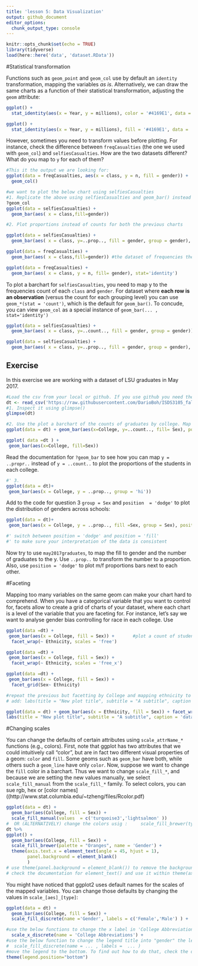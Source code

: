 ```yaml
---
title: 'lesson 5: Data Visualization'
output: github_document
editor_options: 
  chunk_output_type: console
---
```


```r
knitr::opts_chunk$set(echo = TRUE)
library(tidyverse)
load(here::here('data', 'dataset.RData'))
```

#Statistical transformation

Functions such as `geom_point` and `geom_col` use by default an `identity` transformation, mapping the variables *as is*. Alternatively, we can draw the same charts as a function of their statistical transformation, adjusting the `geom` attribute:

```r
ggplot() +
  stat_identity(aes(x = Year, y = millions), color = '#4169E1', data =  twitter_users, geom = 'point')

ggplot() +
  stat_identity(aes(x = Year, y = millions), fill = '#4169E1', data =  twitter_users, geom = 'col')
```


However, sometimes you need to transform values before plotting. For instance, check the difference between `freqCasualties` (the one we used with `geom_col`) and `selfiesCasualties`. How are the two datasets different? What do you map to `y` for each of them?

```r
#This it the output we are looking for:
ggplot(data = freqCasualties, aes(x = class, y = n, fill = gender)) + 
  geom_col()

#we want to plot the below chart using selfiesCasualties
#1. Replicate the above using selfiesCasualties and geom_bar() instead of geom_col. You need to change the default stat  to 'identity'
?geom_col
ggplot(data = selfiesCasualties) +
  geom_bar(aes( x = class,fill=gender))

#2. Plot proportions instead of counts for both the previous charts

ggplot(data = selfiesCasualties) +
  geom_bar(aes( x = class, y=..prop.., fill = gender, group = gender), position = 'dodge')

ggplot(data = freqCasualties) +
  geom_bar(aes( x = class,fill=gender)) #the dataset of frequencies there is one row for each level devide by gender

ggplot(data = freqCasualties) +
  geom_bar(aes( x = class, y = n, fill= gender), stat='identity')

```

To plot a barchart for `selfiesCasualties`, you need to map y to the frequencies count of each `class` and `gender`. For dataset where **each row is an observation** (versus the count for each grouping level) you can use `geom_*(stat = 'count')`, which is the default for `geom_bar()`. To concude, you can view `geom_col` as a special instance of `geom_bar(... , stat='identity')`

```r
ggplot(data = selfiesCasualties) +
  geom_bar(aes( x = class, y=..count.., fill = gender, group = gender))

ggplot(data = selfiesCasualties) +
  geom_bar(aes( x = class, y=..prop.., fill = gender, group = gender), position='dodge')
```


## Exercise

In this exercise we are working with a dataset of LSU graduates in May 2017.

```r
#Load the csv from your local or github. If you use github you need the link to the "raw" file
dt <- read_csv('https://raw.githubusercontent.com/DarioBoh/ISDS3105_fall18/master/data/graduates_2017may.csv')
#1. Inspect it using glimpse()
glimpse(dt)

#2. Use the plot a barchart of the counts of graduates by college. Map the bar fill to gender.
ggplot(data = dt) + geom_bar(aes(x=College, y=..count.., fill= Sex), position = 'fill')

ggplot( data =dt ) +
 geom_bar(aes(x=College, fill=Sex))

```


Read the documentation for `?geom_bar` to see how you can map `y = ..propr..` instead of `y = ..count..` to plot the proportions of the students in each college.

```r
#' 3.
ggplot(data = dt)+
 geom_bar(aes(x = College, y = ..prop.., group = 'hi'))
```


Add to the code for question 3 `group = Sex` and `position  = 'dodge'` to plot the distribution of genders across schools:

```r
ggplot(data = dt)+
 geom_bar(aes(x = College, y = ..prop.., fill =Sex, group = Sex), position = 'dodge')

#' switch between position = 'dodge' and position = 'fill' 
#' to make sure your interpretation of the data is consistent
```


Now try to use `may2017graduates`, to map the fill to gender and the number of graduates to the y. Use `..prop..` to transform the number to a proportion. Also, use `position = 'dodge'` to plot m/f proportions bars next to each other.

#Faceting

Mapping too many variables on the same geom can make your chart hard to comprehend. When you have a categorical variable that you want to control for, facets allow to create a grid of charts of your dataset, where each chart is a level of the variable that you are faceting for. For instance, let's say we want to analyse gender bias controlling for race in each college. Use

```r
ggplot(data =dt) +
 geom_bar(aes(x = College, fill = Sex)) +       #plot a count of students in each
  facet_wrap(~ Ethnicity, scales = 'free')

ggplot(data =dt) +
 geom_bar(aes(x = College, fill = Sex)) +       
  facet_wrap(~ Ethnicity, scales = 'free_x')

ggplot(data =dt) +
 geom_bar(aes(x = College, fill = Sex)) +       
  facet_grid(Sex~ Ethnicity)
```


```r
#repeat the previous but facetting by College and mapping ethnicity to x
# add: labs(title = "New plot title", subtitle = "A subtitle", caption = 'data from www.lsu.edu')

ggplot(data = dt) + geom_bar(aes(x = Ethnicity, fill = Sex)) + facet_wrap(~College) + 
labs(title = "New plot title", subtitle = "A subtitle", caption = 'data from www.lsu.edu')
```


#Changing scales

You can change the defaults of certain attributes using `scale_attrName_*` functions (e.g., colors). First, note that ggplot has two attributes that we could intuitively call "color", but are in fact two different visual properties of a geom: `color` and `fill`. Some geoms such as `geom_bar` have both, while others such a `geom_line` have only `color`. Now, suppose we want to change the `fill` color in a barchart. Thus we want to change `scale_fill_*`, and because we are setting the new values manually, we select `scale_fill_manual` from the `scale_fill_*` family. 
To select colors, you can sue rgb, hex or [color names]((http://www.stat.columbia.edu/~tzheng/files/Rcolor.pdf)

```r
ggplot(data = dt) +
  geom_bar(aes(College, fill = Sex)) +
  scale_fill_manual(values  = c('turquoise3','lightsalmon' ))
#  OR (ALTERNATIVELY) change the colors usig :     scale_fill_brewer(type = ..., palette = ...)
dt %>% 
ggplot() + 
  geom_bar(aes(College, fill = Sex)) + 
  scale_fill_brewer(palette = "Oranges", name = 'Gender') +
  theme(axis.text.x = element_text(angle = 45, hjust = 1),
        panel.background = element_blank()
        )
# use theme(panel.background = element_blank()) to remove the background color
# check the documentation for element_text() and use it within theme(axis.text.x = element_text()) to rotate the lables by 45 degrees
```

You might have noticed that ggplot2 uses default names for the scales of the mapped variables. You can change those defaults by changing the values in `scale_[aes]_[type]`:

```r
ggplot(data = dt) +
  geom_bar(aes(College, fill = Sex)) +
  scale_fill_discrete(name ='Gender', labels = c('Female','Male') ) +

#use the below functions to change the x label in 'College Abbreviation'
  scale_x_discrete(name = 'College Abbreviations') +
#use the below function to change the legend title into "gender" the legend values into 'Male' and 'Female'
#  scale_fill_discrete(name = ... , labels =  ... ) 
#move the legend to the bottom. To find out how to do that, check the documentation for 
theme(legend.position="bottom")


```



